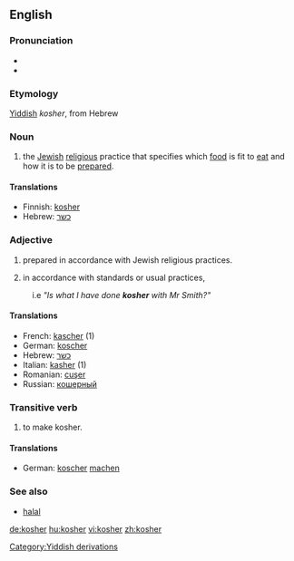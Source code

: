 ==English==

===Pronunciation===
*{{IPA|/ˈkəʊʃ@(r)/}}
*{{SAMPA|/"k@US@(r)/}}

===Etymology===
[[Yiddish]] ''kosher'', from Hebrew

===Noun===
{{en-noun|-}}

# the [[Jew]]ish [[religion|religious]] practice that specifies which [[food]] is fit to [[eat]] and how it is to be [[prepare]]d.

====Translations====
*Finnish: [[kosher]]
*Hebrew: [[כשר]]

===Adjective===
{{en-adj|-}}

# {{tag|of food}} prepared in accordance with Jewish religious practices.
# {{tag|generally}} in accordance with standards or usual practices, 
:i.e ''"Is what I have done '''kosher''' with Mr Smith?"''  

====Translations====
*French: [[kascher]] (1) 
*German: [[koscher]]
*Hebrew: [[כשר]]
*Italian: [[kasher]] (1)
*Romanian: [[cuşer]]
*Russian: [[кошерный]]

===Transitive verb===
{{en-verb}}

# {{transitive}} to make kosher.

====Translations====
*German: [[koscher]] [[machen]]

===See also===
*[[halal]]

[[Category:Yiddish derivations]]

[[de:kosher]]
[[hu:kosher]]
[[vi:kosher]]
[[zh:kosher]]